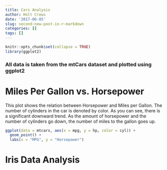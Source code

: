 ```yaml
---
title: Cars Analysis
author: Holt Crews
date: '2017-06-05'
slug: second-new-post-in-r-markdown
categories: []
tags: []
---
```

```r
knitr::opts_chunk$set(collapse = TRUE)
library(ggplot2)
```

### All data is taken from the mtCars dataset and plotted using ggplot2

# Miles Per Gallon vs. Horsepower

This plot shows the relation between Horsepower and Miles per Gallon. The number of cylinders in the car is denoted by color. As you can see, there is a significant downward trend. As the amount of horsepower and the number of cylinders go down, the number of miles to the gallon goes up.

```r
ggplot(data = mtcars, aes(x = mpg, y = hp, color = cyl)) + 
  geom_point() +
  labs(x = "MPG", y = "Horsepower")
```

# Iris Data Analysis